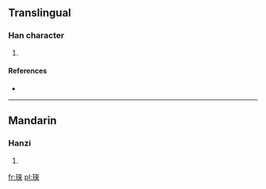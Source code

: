 ==Translingual==

===Han character===
{{Han char|rn=96|rad=玉|as=08|sn=12|four=|canj=一土木人人 (MGDOO)}}

# {{defn|Han|sort=玉08}}

====References====
* {{Han ref|kx=0734.120|dkj=21050|dj=1146.170|hdz=21120.110|uh=741C|ud=29724}}

----

==Mandarin==

===Hanzi===
{{cmn-hanzi|pin=[[lái]] ([[lai2]])|wg=lai<sup>2</sup>}}

# {{defn|lang=cmn|sort=玉08}}

[[fr:琜]]
[[pl:琜]]